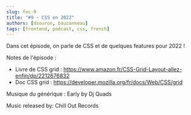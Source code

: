 ```yaml
---
slug: fec-9
title: "#9 - CSS en 2022"
authors: [dsouron, bauzanneau]
tags: [frontend, podcast, css, french]
---
```


Dans cet épisode, on parle de CSS et de quelques features pour 2022 !

<!--truncate-->


<SpotifyEmbed href="https://open.spotify.com/embed/episode/4OFP202e1GQlkzjP5rCgp7" />

Notes de l'épisode :

- Livre de CSS grid : https://www.amazon.fr/CSS-Grid-Layout-allez-enfin/dp/2212676832
- Doc CSS grid : https://developer.mozilla.org/fr/docs/Web/CSS/grid

Musique du générique : Early by Dj Quads

Music released by: Chill Out Records
